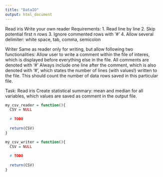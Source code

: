 ```yaml
---
title: "DataIO"
output: html_document
---
```


Read iris
Write your own reader
Requirements:
1. Read line by line
2. Skip potential first n rows
3. Ignore commented rows with '#'
4. Allow several delimiter: white space, tab, comma, semicolon

Writer
Same as reader only for writing, but allow following two functionalities:
Allow user to write a comment within the file of interes, which is displayed
before everything else in the file. All comments are denoted with '#'
Always include one line after the comment, which is also denoted with '#', which
states the number of lines (with values!) written to the file. This should
count the number of data rows saved in this particular file.

Task:
Read iris
Create statistical summary: mean and median for all variables, which values are
saved as comment in the output file.


```r
my_csv_reader = function(){
  CSV = NULL
  
  # TODO
  
  return(CSV)
}

```


```r
my_csv_writer = function(){
  CSV = NULL
  
  # TODO
  
  return(CSV)
}

```







